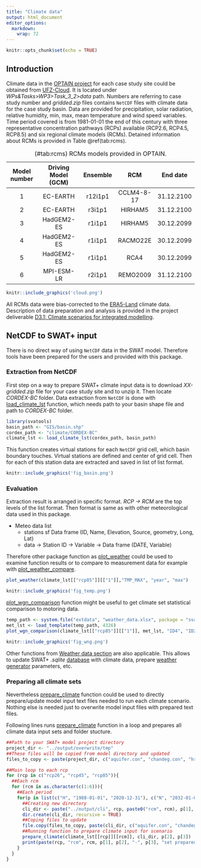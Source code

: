 ```yaml
---
title: "Climate data"
output: html_document
editor_options: 
  markdown: 
    wrap: 72
---
```


```r
knitr::opts_chunk$set(echo = TRUE)
```

## Introduction

Climate data in the [OPTAIN project](https://www.optain.eu/) for each
case study site could be obtained from
[UFZ-Cloud](https://nc.ufz.de/s/KA9Cr2bbtALGMHr/authenticate/showShare).
It is located under *WPs&Tasks\>WP3\>Task_3\_2\>data* path. Numbers are
referring to case study number and *gridded.zip* files contains `NetCDF`
files with climate data for the case study basin. Data are provided for
precipitation, solar radiation, relative humidity, min, max, mean
temperature and wind speed variables. Time period covered is from
1981-01-01 the end of this century with three representative
concentration pathways (RCPs) available (RCP2.6, RCP4.5, RCP8.5) and six
regional climate models (RCMs). Detained information about RCMs is
provided in Table \@ref(tab:rcms).

| Model number | Driving Model (GCM) | Ensemble |    RCM     |  End date  |
|:------------:|:-------------------:|:--------:|:----------:|:----------:|
|      1       |      EC-EARTH       | r12i1p1  | CCLM4-8-17 | 31.12.2100 |
|      2       |      EC-EARTH       |  r3i1p1  |  HIRHAM5   | 31.12.2100 |
|      3       |     HadGEM2-ES      |  r1i1p1  |  HIRHAM5   | 30.12.2099 |
|      4       |     HadGEM2-ES      |  r1i1p1  |  RACMO22E  | 30.12.2099 |
|      5       |     HadGEM2-ES      |  r1i1p1  |    RCA4    | 30.12.2099 |
|      6       |     MPI-ESM-LR      |  r2i1p1  |  REMO2009  | 31.12.2100 |

: (#tab:rcms) RCMs models provided in OPTAIN.

```r
knitr::include_graphics('cloud.png')
```

All RCMs data were bias-corrected to the
[ERA5-Land](https://cds.climate.copernicus.eu/cdsapp#!/dataset/reanalysis-era5-land?tab=overview)
climate data. Description of data preparation and analysis is provided
in the project deliverable [D3.1: Climate scenarios for integrated
modelling](https://www.optain.eu/sites/default/files/delivrables/OPTAIN%20D3.1%20-%20Climate%20scenarios%20for%20integrated%20modelling.pdf).

## NetCDF to SWAT+ input

There is no direct way of using `NetCDF` data in the SWAT model.
Therefore tools have been prepared for the users and provided with this
package.

### Extraction from NetCDF

First step on a way to prepare SWAT+ climate input data is to download
*XX-gridded.zip* file for your case study site and to unzip it. Then
locate *CORDEX-BC* folder. Data extraction from `NetCDF` is done with
[load_climate_lst](../reference/load_climate_lst.html) function, which
needs path to your basin shape file and path to *CORDEX-BC* folder.

```r
library(svatools)
basin_path <- "GIS/basin.shp"
cordex_path <- "climate/CORDEX-BC"
climate_lst <- load_climate_lst(cordex_path, basin_path)
```

This function creates virtual stations for each `NetCDF` grid cell,
which basin boundary touches. Virtual stations are defined and center of
grid cell. Then for each of this station data are extracted and saved in
list of list format. 

```r
knitr::include_graphics('fig_basin.png')
```

### Evaluation 

Extraction result is arranged in specific format. *RCP -\> RCM* are the top levels of the list format. Then format is same as with other meteorological data used in
this package.

-   Meteo data list
    -   stations sf Data frame (ID, Name, Elevation, Source, geometry,
        Long, Lat)
    -   data -\> Station ID -\> Variable -\> Data frame (DATE, Variable)


Therefore other package function as
[plot_weather](../reference/plot_weather.html) could be used to examine
function results or to compare to measurement data for example with
[plot_weather_compare](../reference/plot_weather_compare.html).

```r
plot_weather(climate_lst[["rcp85"]][["1"]],"TMP_MAX", "year", "max")
```

```r
knitr::include_graphics('fig_temp.png')
```
[plot_wgn_comparison](../reference/plot_wgn_comparison.html) function might be useful to get climate set statistical comparison to motoring data. 

```r
temp_path <- system.file("extdata", "weather_data.xlsx", package = "svatools")
met_lst <- load_template(temp_path, 4326)
plot_wgn_comparison(climate_lst[["rcp85"]][["1"]], met_lst, "ID4", "ID2", "Climate set", "Monitoring data", "comparison")
```

```r
knitr::include_graphics('fig_wng.png')
```

Other functions from [Weather data section](../articles/weather.html) are also applicable. This allows to update SWAT+ *.sqlite* [database](https://biopsichas.github.io/svatools/articles/weather.html#wgn-input-function) with climate data, prepare [weather generator](https://biopsichas.github.io/svatools/articles/weather.html#wgn-input-function) parameters, etc.

### Preparing all climate sets

Nevertheless [prepare_climate](../reference/prepare_climate.html) function could be used to directly prepare/update model input text files needed to run each climate scenario. Nothing else is needed just to overwrite model input files with prepared text files. 

Following lines runs [prepare_climate](../reference/prepare_climate.html) function in a loop and prepares all climate data input sets and folder stucture.  

```r
##Path to your SWAT+ model project directory
project_dir <- "../output/overwrite/tmp"
##These files will be copied from model directory and updated
files_to_copy <- paste(project_dir, c("aquifer.con", "chandeg.con", "hru.con", "reservoir.con", "rout_unit.con", "time.sim"), sep="/")

##Main loop to each rcp
for (rcp in c("rcp26", "rcp45", "rcp85")){
  ##Each rcm
  for (rcm in as.character(c(1:6))){
    ##Each period
    for(p in list(c("H", "1988-01-01", "2020-12-31"), c("N", "2032-01-01", "2065-12-31"), c("E", "2067-01-01", "2099-12-31"))){
      ##Creating new directory
      cli_dir <- paste("../output/cli", rcp, paste0("rcm", rcm), p[1], sep = "/")
      dir.create(cli_dir, recursive = TRUE)
      ##Coping files to update
      file.copy(files_to_copy, paste(cli_dir, c("aquifer.con", "chandeg.con", "hru.con", "reservoir.con", "rout_unit.con", "time.sim"), sep = "/"), overwrite = TRUE)
      ##Running function to prepare climate input for scenario
      prepare_climate(climate_lst[[rcp]][[rcm]], cli_dir, p[2], p[3])
      print(paste(rcp, "rcm", rcm, p[1], p[2], "-", p[3], "set prepared."))
    }
  }
}
```
